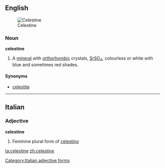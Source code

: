 ==English==
[[Image:Celestina mineral.jpg|thumb|Celestine]]

===Noun===
'''celestine'''

# {{mineralogy}} A [[mineral]] with [[orthorhombic]] crystals, [[strontium|Sr]][[sulfur|S]][[oxygen|O]]<sub>4</sub>, colourless or white with blue and sometimes red shades.

====Synonyms====
* [[celestite]]

----

==Italian==

===Adjective===
'''celestine''' {{f}}

# Feminine plural form of [[celestino]]

[[Category:Italian adjective forms]]

[[ta:celestine]]
[[zh:celestine]]